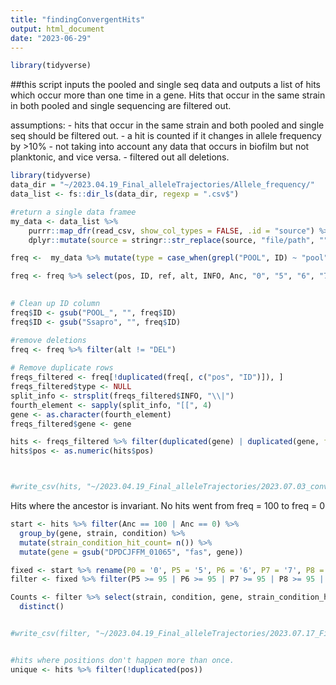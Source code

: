 ```yaml
---
title: "findingConvergentHits"
output: html_document
date: "2023-06-29"
---
```



```r
library(tidyverse)
```


##this script inputs the pooled and single seq data and outputs a list of hits which occur more than one time in a gene. Hits that occur in the same strain in both pooled and single sequencing are filtered out. 

assumptions: 
- hits that occur in the same strain and both pooled and single seq should be filtered out.
- a hit is counted if it changes in allele frequency by >10% 
- not taking into account any data that occurs in biofilm but not planktonic, and vice versa. 
- filtered out all deletions.

```r
library(tidyverse)
data_dir = "~/2023.04.19_Final_alleleTrajectories/Allele_frequency/"
data_list <- fs::dir_ls(data_dir, regexp = ".csv$")

#return a single data framee 
my_data <- data_list %>% 
    purrr::map_dfr(read_csv, show_col_types = FALSE, .id = "source") %>% 
    dplyr::mutate(source = stringr::str_replace(source, "file/path", ""))
```

```r
freq <-  my_data %>% mutate(type = case_when(grepl("POOL", ID) ~ "pool", TRUE ~ "single"), strain = case_when(grepl("GV2", ID) ~ "GV2", grepl("GV14018", ID) ~ "GV14018"), condition = case_when(grepl("Biofilm", source) ~ "Biofilm", grepl("Planktonic", source) ~ "Planktonic"))

freq <- freq %>% select(pos, ID, ref, alt, INFO, Anc, "0", "5", "6", "7", "8","9", "10", annot, strain, condition, type)

                        
# Clean up ID column
freq$ID <- gsub("POOL_", "", freq$ID)
freq$ID <- gsub("Ssapro", "", freq$ID)

#remove deletions
freq <- freq %>% filter(alt != "DEL")
  
# Remove duplicate rows
freqs_filtered <- freq[!duplicated(freq[, c("pos", "ID")]), ]
freqs_filtered$type <- NULL
split_info <- strsplit(freqs_filtered$INFO, "\\|") 
fourth_element <- sapply(split_info, "[[", 4)
gene <- as.character(fourth_element)
freqs_filtered$gene <- gene

hits <- freqs_filtered %>% filter(duplicated(gene) | duplicated(gene, fromLast = TRUE)) 
hits$pos <- as.numeric(hits$pos)



#write_csv(hits, "~/2023.04.19_Final_alleleTrajectories/2023.07.03_convergentHits.csv")
```

Hits where the ancestor is invariant.
No hits went from freq = 100 to freq = 0
```r
start <- hits %>% filter(Anc == 100 | Anc == 0) %>% 
  group_by(gene, strain, condition) %>% 
  mutate(strain_condition_hit_count= n()) %>% 
  mutate(gene = gsub("DPDCJFFM_01065", "fas", gene))

fixed <- start %>% rename(P0 = '0', P5 = '5', P6 = '6', P7 = '7', P8 = '8', P9 = '9', P10 = '10')
filter <- fixed %>% filter(P5 >= 95 | P6 >= 95 | P7 >= 95 | P8 >= 95 | P9 >= 95 | P10 >= 95)

Counts <- filter %>% select(strain, condition, gene, strain_condition_hit_count) %>% 
  distinct()


#write_csv(filter, "~/2023.04.19_Final_alleleTrajectories/2023.07.17_Filtered_convergentHits.csv")


#hits where positions don't happen more than once.
unique <- hits %>% filter(!duplicated(pos))

```
